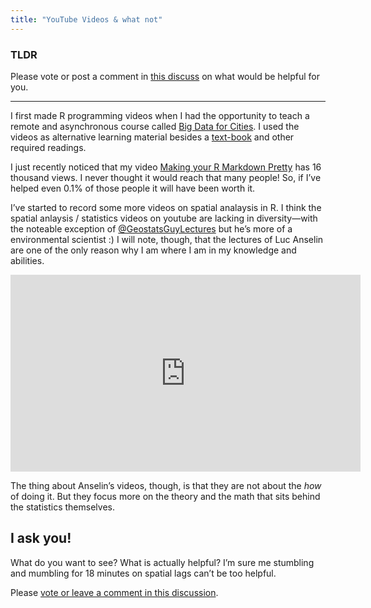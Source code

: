 ```yaml
---
title: "YouTube Videos & what not"
---
```


### TLDR 

Please vote or post a comment in [this discuss](https://github.com/JosiahParry/quarto-site/discussions/4) on what would be helpful for you.

---------


I first made R programming videos when I had the opportunity to teach a remote and asynchronous course called [Big Data for Cities](https://bd4c.netlify.app/). I used the videos as alternative learning material besides a [text-book](https://ui.josiahparry.com/) and other required readings. 

I just recently noticed that my video [Making your R Markdown Pretty](https://www.youtube.com/watch?v=v048ru5v0BE&t=1s&ab_channel=JosiahParry) has 16 thousand views. I never thought it would reach that many people! So, if I've helped even 0.1% of those people it will have been worth it. 

I've started to record some more videos on spatial analaysis in R. I think the spatial anlaysis / statistics videos on youtube are lacking in diversity—with the noteable exception of [@GeostatsGuyLectures](https://www.youtube.com/@GeostatsGuyLectures) but he's more of a environmental scientist :) I will note, though, that the lectures of Luc Anselin are one of the only reason why I am where I am in my knowledge and abilities. 

<iframe width="560" height="315" src="https://www.youtube.com/embed/OnMNZwJywjs" title="YouTube video player" frameborder="0" allow="accelerometer; autoplay; clipboard-write; encrypted-media; gyroscope; picture-in-picture" allowfullscreen></iframe>

The thing about Anselin's videos, though, is that they are not about the _how_ of doing it. But they focus more on the theory and the math that sits behind the statistics themselves. 


## I ask you! 

What do you want to see? What is actually helpful? I'm sure me stumbling and mumbling for 18 minutes on spatial lags can't be too helpful. 

Please [vote or leave a comment in this discussion](https://github.com/JosiahParry/quarto-site/discussions/4).


